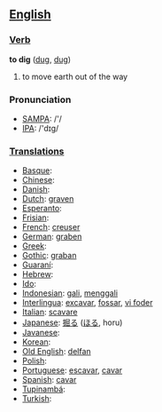 == [[English]] ==

=== [[Verb]] ===

'''to dig''' ([[dug]], [[dug]])
# to move earth out of the way

=== Pronunciation ===
*[[w:SAMPA|SAMPA]]: /'/
*[[w:IPA|IPA]]: /'dɪg/

=== [[Translations]] ===

*[[Basque]]:
*[[Chinese]]:
*[[Danish]]:
*[[Dutch]]: [[graven]]
*[[Esperanto]]:
*[[Frisian]]:
*[[French]]: [[creuser]]
*[[German]]: [[graben]]
*[[Greek]]:
*[[Gothic]]: [[graban]]
*[[Guaraní]]:
*[[Hebrew]]:
*[[Ido]]:
*[[Indonesian]]: [[gali]], [[gali|menggali]] 
*[[Interlingua]]: [[excavar]], [[fossar]], [[vi foder]]
*[[Italian]]: [[scavare]]
*[[Japanese]]: [[掘る]] ([[ほる]], horu)
*[[Javanese]]:
*[[Korean]]:
*[[Old English]]: [[delfan]]
*[[Polish]]:
*[[Portuguese]]: [[escavar]], [[cavar]]
*[[Spanish]]: [[cavar]]
*[[Tupinambá]]:
*[[Turkish]]: